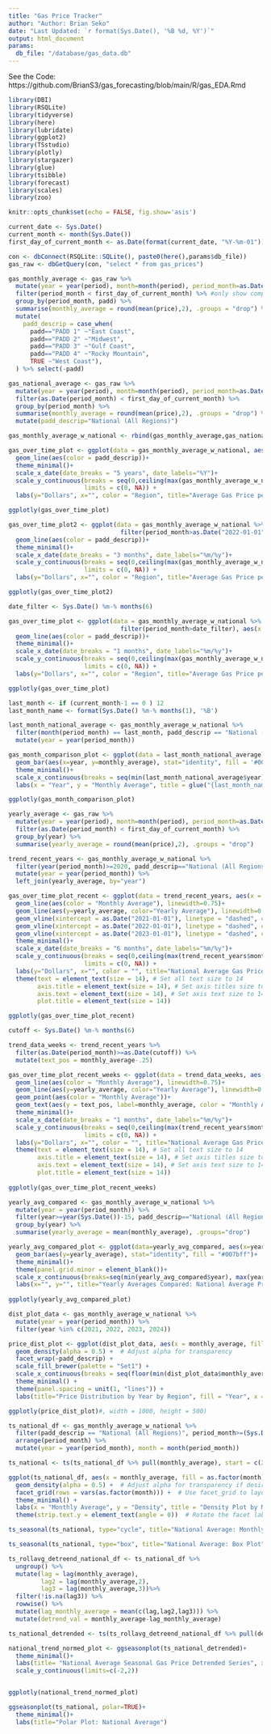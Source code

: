 ```yaml
---
title: "Gas Price Tracker"
author: "Author: Brian Seko"
date: "Last Updated: `r format(Sys.Date(), '%B %d, %Y')`"
output: html_document
params:
  db_file: "/database/gas_data.db"
---
```


See the Code: https://github.com/BrianS3/gas_forecasting/blob/main/R/gas_EDA.Rmd

<style>
body {
  text-align: left;
}
.main-container {
  margin-left: auto;
  margin-right: 500px;
  max-width: 1000px; /* Adjust as needed */
}
</style>

```r
library(DBI)
library(RSQLite) 
library(tidyverse)
library(here)
library(lubridate)
library(ggplot2)
library(TSstudio)
library(plotly)
library(stargazer)
library(glue)
library(tsibble)
library(forecast)
library(scales)
library(zoo)

knitr::opts_chunk$set(echo = FALSE, fig.show='asis')

current_date <- Sys.Date()
current_month <- month(Sys.Date())
first_day_of_current_month <- as.Date(format(current_date, "%Y-%m-01"))
```

```r
con <- dbConnect(RSQLite::SQLite(), paste0(here(),params$db_file))
gas_raw <- dbGetQuery(con, "select * from gas_prices")
```

```r
gas_monthly_average <- gas_raw %>% 
  mutate(year = year(period), month=month(period), period_month=as.Date(paste0(year,"-", month, "-01"))) %>% 
  filter(period_month < first_day_of_current_month) %>% #only show complete months
  group_by(period_month, padd) %>% 
  summarise(monthly_average = round(mean(price),2), .groups = "drop") %>% 
  mutate(
    padd_descrip = case_when(
      padd=="PADD 1" ~"East Coast",
      padd=="PADD 2" ~"Midwest", 
      padd=="PADD 3" ~"Gulf Coast",
      padd=="PADD 4" ~"Rocky Mountain",
      TRUE ~"West Coast"),
  ) %>% select(-padd)

gas_national_average <- gas_raw %>% 
  mutate(year = year(period), month=month(period), period_month=as.Date(paste0(year,"-", month, "-01"))) %>% 
  filter(as.Date(period_month) < first_day_of_current_month) %>% 
  group_by(period_month) %>% 
  summarise(monthly_average = round(mean(price),2), .groups = "drop") %>% 
  mutate(padd_descrip="National (All Regions)")

gas_monthly_average_w_national <- rbind(gas_monthly_average,gas_national_average)
```

```r
gas_over_time_plot <- ggplot(data = gas_monthly_average_w_national, aes(x = period_month, y=monthly_average))+
  geom_line(aes(color = padd_descrip))+
  theme_minimal()+
  scale_x_date(date_breaks = "5 years", date_labels="%Y")+
  scale_y_continuous(breaks = seq(0,ceiling(max(gas_monthly_average_w_national$monthly_average)), by = 1),
                     limits = c(0, NA)) +
  labs(y="Dollars", x="", color = "Region", title="Average Gas Price per Month")

ggplotly(gas_over_time_plot)
```

```r
gas_over_time_plot2 <- ggplot(data = gas_monthly_average_w_national %>% 
                               filter(period_month>as.Date("2022-01-01")), aes(x = period_month, y=monthly_average))+
  geom_line(aes(color = padd_descrip))+
  theme_minimal()+
  scale_x_date(date_breaks = "3 months", date_labels="%m/%y")+
  scale_y_continuous(breaks = seq(0,ceiling(max(gas_monthly_average_w_national$monthly_average)), by = 1),
                     limits = c(0, NA)) +
  labs(y="Dollars", x="", color = "Region", title="Average Gas Price per Month: Recent Trends")

ggplotly(gas_over_time_plot2)
```


```r
date_filter <- Sys.Date() %m-% months(6)

gas_over_time_plot <- ggplot(data = gas_monthly_average_w_national %>% 
                               filter(period_month>date_filter), aes(x = period_month, y=monthly_average))+
  geom_line(aes(color = padd_descrip))+
  theme_minimal()+
  scale_x_date(date_breaks = "1 months", date_labels="%m/%y")+
  scale_y_continuous(breaks = seq(0,ceiling(max(gas_monthly_average_w_national$monthly_average)), by = 1),
                     limits = c(0, NA)) +
  labs(y="Dollars", x="", color = "Region", title="Average Gas Price per Month: Past 6 Months")

ggplotly(gas_over_time_plot)
```

```r
last_month <- if (current_month-1 == 0 ) 12
last_month_name <- format(Sys.Date() %m-% months(1), '%B')

last_month_national_average <- gas_monthly_average_w_national %>% 
  filter(month(period_month) == last_month, padd_descrip == "National (All Regions)", period_month>Sys.Date() %m-% years(10)) %>% 
  mutate(year = year(period_month))

gas_month_comparison_plot <- ggplot(data = last_month_national_average)+
  geom_bar(aes(x=year, y=monthly_average), stat="identity", fill = '#007bff')+
  theme_minimal()+
  scale_x_continuous(breaks = seq(min(last_month_national_average$year), max(last_month_national_average$year), by = 1))+
  labs(x = "Year", y = "Monthly Average", title = glue("{last_month_name} Over Time"))

ggplotly(gas_month_comparison_plot)
```


```r
yearly_average <- gas_raw %>% 
  mutate(year = year(period), month=month(period), period_month=as.Date(paste0(year,"-", month, "-01"))) %>% 
  filter(as.Date(period_month) < first_day_of_current_month) %>% 
  group_by(year) %>% 
  summarise(yearly_average = round(mean(price),2), .groups = "drop")

trend_recent_years <- gas_monthly_average_w_national %>% 
  filter(year(period_month)>=2020, padd_descrip=="National (All Regions)") %>% 
  mutate(year = year(period_month)) %>% 
  left_join(yearly_average, by="year")

gas_over_time_plot_recent <- ggplot(data = trend_recent_years, aes(x = period_month, y=monthly_average))+
  geom_line(aes(color = "Monthly Average"), linewidth=0.75)+
  geom_line(aes(y=yearly_average, color="Yearly Average"), linewidth=0.75)+
  geom_vline(xintercept = as.Date("2021-01-01"), linetype = "dashed", color = "blue") +
  geom_vline(xintercept = as.Date("2022-01-01"), linetype = "dashed", color = "blue") +
  geom_vline(xintercept = as.Date("2023-01-01"), linetype = "dashed", color = "blue") +
  theme_minimal()+
  scale_x_date(date_breaks = "6 months", date_labels="%m/%y")+
  scale_y_continuous(breaks = seq(0,ceiling(max(trend_recent_years$monthly_average)), by = 1),
                     limits = c(0, NA)) +
  labs(y="Dollars", x="", color = "", title="National Average Gas Price per Month: 2020-YTD")+
  theme(text = element_text(size = 14), # Set all text size to 14
        axis.title = element_text(size = 14), # Set axis titles size to 14
        axis.text = element_text(size = 14), # Set axis text size to 14
        plot.title = element_text(size = 14))

ggplotly(gas_over_time_plot_recent)
```

```r

cutoff <- Sys.Date() %m-% months(6)

trend_data_weeks <- trend_recent_years %>% 
  filter(as.Date(period_month)>=as.Date(cutoff)) %>% 
  mutate(text_pos = monthly_average-.25)

gas_over_time_plot_recent_weeks <- ggplot(data = trend_data_weeks, aes(x = as.Date(period_month), y=monthly_average))+
  geom_line(aes(color = "Monthly Average"), linewidth=0.75)+
  geom_line(aes(y=yearly_average, color="Yearly Average"), linewidth=0.75)+
  geom_point(aes(color = "Monthly Average"))+
  geom_text(aes(y = text_pos, label=monthly_average, color = "Monthly Average"), vjust=1.5, show.legend = FALSE)+
  theme_minimal()+
  scale_x_date(date_breaks = "1 months", date_labels="%m/%y")+
  scale_y_continuous(breaks = seq(0,ceiling(max(trend_recent_years$monthly_average)), by = 1),
                     limits = c(0, NA)) +
  labs(y="Dollars", x="", color = "", title="National Average Gas Price: Past 6 Months")+
  theme(text = element_text(size = 14), # Set all text size to 14
        axis.title = element_text(size = 14), # Set axis titles size to 14
        axis.text = element_text(size = 14), # Set axis text size to 14
        plot.title = element_text(size = 14))
  
ggplotly(gas_over_time_plot_recent_weeks)
```

```r
yearly_avg_compared <- gas_monthly_average_w_national %>% 
  mutate(year = year(period_month)) %>% 
  filter(year>=year(Sys.Date())-15, padd_descrip=="National (All Regions)") %>% 
  group_by(year) %>% 
  summarise(yearly_average = mean(monthly_average), .groups="drop")

yearly_avg_compared_plot <- ggplot(data=yearly_avg_compared, aes(x=year))+
  geom_bar(aes(y=yearly_average), stat="identity", fill = "#007bff")+
  theme_minimal()+
  theme(panel.grid.minor = element_blank())+
  scale_x_continuous(breaks=seq(min(yearly_avg_compared$year), max(yearly_avg_compared$year), by = 1))+
  labs(x="", y="", title="Yearly Averages Compared: National Average Price")
  
ggplotly(yearly_avg_compared_plot)
```



```r
dist_plot_data <- gas_monthly_average_w_national %>%
  mutate(year = year(period_month)) %>%
  filter(year %in% c(2021, 2022, 2023, 2024))

price_dist_plot <- ggplot(dist_plot_data, aes(x = monthly_average, fill = as.factor(year))) +
  geom_density(alpha = 0.5) +  # Adjust alpha for transparency
  facet_wrap(~padd_descrip) +
  scale_fill_brewer(palette = "Set1") +
  scale_x_continuous(breaks = seq(floor(min(dist_plot_data$monthly_average)), ceiling(max(dist_plot_data$monthly_average)), by = 0.5)) +
  theme_minimal() +
  theme(panel.spacing = unit(1, "lines")) +
  labs(title="Price Distribution by Year by Region", fill = "Year", x = "Monthly Average", y = "Density")

ggplotly(price_dist_plot)#, width = 1000, height = 500)
```

```r
ts_national_df <- gas_monthly_average_w_national %>%
  filter(padd_descrip == "National (All Regions)", period_month>=(Sys.Date() %m-% months(1)) %m-% years(10)) %>%
  arrange(period_month) %>% 
  mutate(year = year(period_month), month = month(period_month))

ts_national <- ts(ts_national_df %>% pull(monthly_average), start = c(2014, month(Sys.Date())-0), frequency = 12)

ggplot(ts_national_df, aes(x = monthly_average, fill = as.factor(month))) +
  geom_density(alpha = 0.5) +  # Adjust alpha for transparency if desired
  facet_grid(rows = vars(as.factor(month))) +  # Use facet_grid to layout plots in a grid
  theme_minimal() +
  labs(x = "Monthly Average", y = "Density", title = "Density Plot by Month for National Monthly Average", fill = "Month") +
  theme(strip.text.y = element_text(angle = 0))  # Rotate the facet labels for better readability


```

```r
ts_seasonal(ts_national, type="cycle", title="National Average: Monthly Cycle Trends")
```


```r
ts_seasonal(ts_national, type="box", title="National Average: Box Plot")
```

```r
ts_rollavg_detreend_national_df <- ts_national_df %>% 
  ungroup() %>% 
  mutate(lag = lag(monthly_average),
         lag2 = lag(monthly_average,2),
         lag3 = lag(monthly_average,3))%>% 
  filter(!is.na(lag3)) %>% 
  rowwise() %>% 
  mutate(lag_monthly_average = mean(c(lag,lag2,lag3))) %>% 
  mutate(detrend_val = monthly_average-lag_monthly_average)

ts_national_detrended <- ts(ts_rollavg_detreend_national_df %>% pull(detrend_val), start = c(2014, 6), frequency = 12)

national_trend_normed_plot <- ggseasonplot(ts_national_detrended)+
  theme_minimal()+
  labs(title= "National Average Seasonal Gas Price Detrended Series", x="")+
  scale_y_continuous(limits=c(-2,2))


ggplotly(national_trend_normed_plot)
```

```r
ggseasonplot(ts_national, polar=TRUE)+
  theme_minimal()+
  labs(title="Polar Plot: National Average")
```















